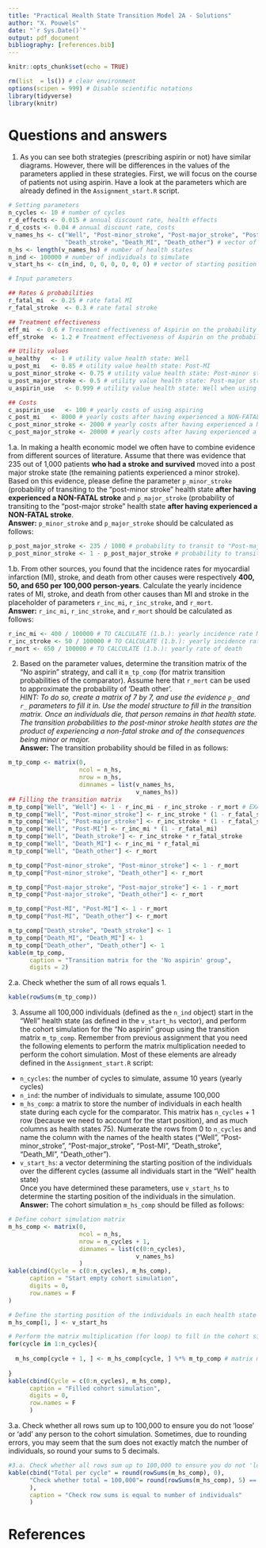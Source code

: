 ```yaml
---
title: "Practical Health State Transition Model 2A - Solutions"
author: "X. Pouwels"
date: "`r Sys.Date()`"
output: pdf_document
bibliography: [references.bib]
---
```


```r
knitr::opts_chunk$set(echo = TRUE)
```
```r
rm(list  = ls()) # clear environment
options(scipen = 999) # Disable scientific notations
library(tidyverse)
library(knitr)
```
# Questions and answers
1. As you can see both strategies (prescribing aspirin or not) have similar diagrams. However, there will be differences in the values of the parameters applied in these strategies. First, we will focus on the course of patients not using aspirin. Have a look at the parameters which are already defined in the `Assignment_start.R` script.  

```r
# Setting parameters
n_cycles <- 10 # number of cycles
r_d_effects <- 0.015 # annual discount rate, health effects
r_d_costs <- 0.04 # annual discount rate, costs
v_names_hs <- c("Well", "Post-minor_stroke", "Post-major_stroke", "Post-MI", 
                "Death_stroke", "Death_MI", "Death_other") # vector of names of health states
n_hs <- length(v_names_hs) # number of health states
n_ind <- 100000 # number of individuals to simulate  
v_start_hs <- c(n_ind, 0, 0, 0, 0, 0, 0) # vector of starting position in the model  

# Input parameters

## Rates & probabilities
r_fatal_mi	<- 0.25 # rate fatal MI
r_fatal_stroke	<- 0.3 # rate fatal stroke

## Treatment effectiveness
eff_mi	<- 0.6 # Treatment effectiveness of Aspirin on the probability of experiencing a MI
eff_stroke	<- 1.2 # Treatment effectiveness of Aspirin on the probability of experiencing a stroke

## Utility values 
u_healthy	<- 1 # utility value health state: Well
u_post_mi	<- 0.85 # utility value health state: Post-MI
u_post_minor_stroke	<- 0.75 # utility value health state: Post-minor stroke
u_post_major_stroke	<- 0.5 # utility value health state: Post-major stroke
u_aspirin_use	<- 0.999 # utility value health state: Well when using aspiring

## Costs
c_aspirin_use	<- 100 # yearly costs of using aspiring
c_post_mi	<- 8000 # yearly costs after having experienced a NON-FATAL MI
c_post_minor_stroke	<- 2000 # yearly costs after having experienced a NON-FATAL minor stroke
c_post_major_stroke	<- 20000 # yearly costs after having experienced a NON_FATAL major stroke
```
1.a.	In making a health economic model we often have to combine evidence from different sources of literature. Assume that there was evidence that 235 out of 1,000 patients **who had a stroke and survived** moved into a post major stroke state (the remaining patients experienced a minor stroke). Based on this evidence, please define the parameter `p_minor_stroke` (probability of transiting to the "post-minor stroke" health state **after having experienced a NON-FATAL stroke** and `p_major_stroke` (probability of transiting to the "post-major stroke" health state **after having experienced a NON-FATAL stroke**.   
**Answer:** `p_minor_stroke` and `p_major_stroke` should be calculated as follows:  

```r
p_post_major_stroke	<- 235 / 1000 # probability to transit to "Post-major stroke" after a NON-FATAL stroke occured
p_post_minor_stroke	<- 1 - p_post_major_stroke # probability to transit to "Post-minor stroke" after a NON-FATAL stroke occured
```
1.b. From other sources, you found that the incidence rates for myocardial infarction (MI), stroke, and death from other causes were respectively **400, 50, and 650 per 100,000 person-years**. Calculate the yearly incidence rates of MI, stroke, and death from other causes than MI and stroke in the placeholder of parameters `r_inc_mi`, `r_inc_stroke`, and `r_mort`.  
**Answer:** `r_inc_mi`, `r_inc_stroke`, and `r_mort` should be calculated as follows:  

```r
r_inc_mi <- 400 / 100000 # TO CALCULATE (1.b.): yearly incidence rate MI
r_inc_stroke <- 50 / 100000 # TO CALCULATE (1.b.): yearly incidence rate stroke
r_mort <- 650 / 100000 # TO CALCULATE (1.b.): yearly rate of death
```

2. Based on the parameter values, determine the transition matrix of the "No aspirin" strategy, and call it `m_tp_comp` (for matrix transition probabilities of the comparator). Assume here that `r_mort` can be used to approximate the probability of ‘Death other’.  
*HINT: To do so, create a matrix of 7 by 7, and use the evidence `p_` and `r_` parameters to fill it in. Use the model structure to fill in the transition matrix. Once an individuals die, that person remains in that health state. The transition probabilities to the post-minor stroke health states are the product of experiencing a non-fatal stroke and of the consequences being minor or major.*  
**Answer:** The transition probability should be filled in as follows:  

```r
m_tp_comp <- matrix(0,
                    ncol = n_hs,
                    nrow = n_hs,
                    dimnames = list(v_names_hs,
                                    v_names_hs))
## Filling the transition matrix
m_tp_comp["Well", "Well"] <- 1 - r_inc_mi - r_inc_stroke - r_mort # EXAMPLE! Calculate the remaining transition probabilities
m_tp_comp["Well", "Post-minor_stroke"] <- r_inc_stroke * (1 - r_fatal_stroke) * p_post_minor_stroke
m_tp_comp["Well", "Post-major_stroke"] <- r_inc_stroke * (1 - r_fatal_stroke) * p_post_major_stroke
m_tp_comp["Well", "Post-MI"] <- r_inc_mi * (1 - r_fatal_mi)
m_tp_comp["Well", "Death_stroke"] <- r_inc_stroke * r_fatal_stroke
m_tp_comp["Well", "Death_MI"] <- r_inc_mi * r_fatal_mi
m_tp_comp["Well", "Death_other"] <- r_mort

m_tp_comp["Post-minor_stroke", "Post-minor_stroke"] <- 1 - r_mort
m_tp_comp["Post-minor_stroke", "Death_other"] <- r_mort

m_tp_comp["Post-major_stroke", "Post-major_stroke"] <- 1 - r_mort
m_tp_comp["Post-major_stroke", "Death_other"] <- r_mort

m_tp_comp["Post-MI", "Post-MI"] <- 1 - r_mort
m_tp_comp["Post-MI", "Death_other"] <- r_mort

m_tp_comp["Death_stroke", "Death_stroke"] <- 1
m_tp_comp["Death_MI", "Death_MI"] <- 1
m_tp_comp["Death_other", "Death_other"] <- 1
kable(m_tp_comp,
      caption = "Transition matrix for the 'No aspirin' group",
      digits = 2)
```
2.a. Check whether the sum of all rows equals 1.  

```r
kable(rowSums(m_tp_comp))
```
3. Assume all 100,000 individuals (defined as the `n_ind` object) start in the "Well" health state (as defined in the `v_start_hs` vector), and perform the cohort simulation for the "No aspirin" group using the transition matrix `m_tp_comp`. Remember from previous assignment that you need the following elements to perform the matrix multiplication needed to perform the cohort simulation. Most of these elements are already defined in the `Assignment_start.R` script:    
- `n_cycles`: the number of cycles to simulate, assume 10 years (yearly cycles)  
- `n_ind`: the number of individuals to simulate, assume 100,000  
- `m_hs_comp`: a matrix to store the number of individuals in each health state during each cycle for the comparator. This matrix has `n_cycles` + 1 row (because we need to account for the start position), and as much columns as health states 75). Numerate the rows from 0 to `n_cycles` and name the column with the names of the health states ("Well", "Post-minor_stroke", "Post-major_stroke", "Post-MI", "Death_stroke", "Death_MI", "Death_other").    
- `v_start_hs`: a vector determining the starting position of the individuals over the different cycles (assume all individuals start in the "Well" health state)  
Once you have determined these parameters, use `v_start_hs` to determine the starting position of the individuals in the simulation.  
**Answer:** The cohort simulation `m_hs_comp` should be filled as follows:  

```r
# Define cohort simulation matrix
m_hs_comp <- matrix(0,
                    ncol = n_hs,
                    nrow = n_cycles + 1,
                    dimnames = list(c(0:n_cycles),
                                    v_names_hs)
                    )
kable(cbind(Cycle = c(0:n_cycles), m_hs_comp),
      caption = "Start empty cohort simulation",
      digits = 0,
      row.names = F
)

# Define the starting position of the individuals in each health state
m_hs_comp[1, ] <- v_start_hs

# Perform the matrix multiplication (for loop) to fill in the cohort simulation
for(cycle in 1:n_cycles){
  
  m_hs_comp[cycle + 1, ] <- m_hs_comp[cycle, ] %*% m_tp_comp # matrix multiplication
  
}
kable(cbind(Cycle = c(0:n_cycles), m_hs_comp),
      caption = "Filled cohort simulation",
      digits = 0,
      row.names = F
      )

```
3.a. Check whether all rows sum up to 100,000 to ensure you do not 'loose' or 'add' any person to the cohort simulation. Sometimes, due to rounding errors, you may seem that the sum does not exactly match the number of individuals, so round your sums to 5 decimals.  

```r
#3.a. Check whether all rows sum up to 100,000 to ensure you do not 'loose' or 'add' any person to the cohort simulation
kable(cbind("Total per cycle" = round(rowSums(m_hs_comp), 0),
      "Check whether total = 100,000"= round(rowSums(m_hs_comp), 5) == n_ind
      ),
      caption = "Check row sums is equal to number of individuals"
      )

```

# References